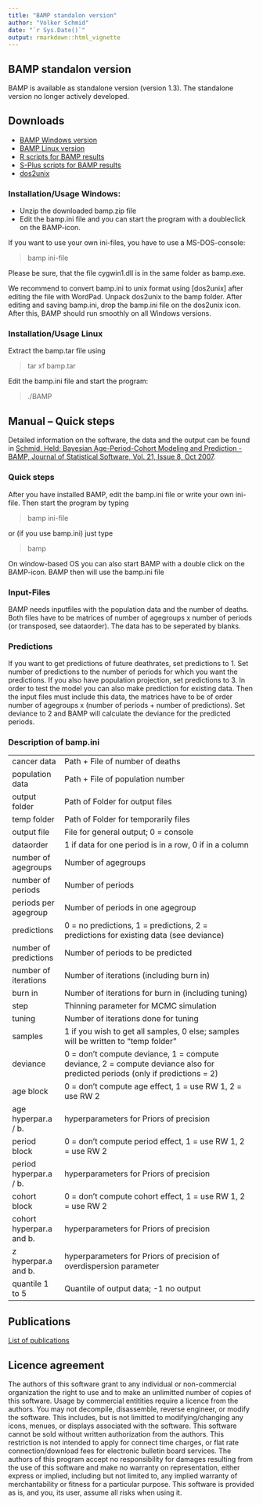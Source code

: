 ```yaml
---
title: "BAMP standalon version"
author: "Volker Schmid"
date: "`r Sys.Date()`"
output: rmarkdown::html_vignette
---
```


## BAMP standalon version

BAMP is available as standalone version (version 1.3). The standalone version no longer actively developed.

## Downloads

* [BAMP Windows version](bamp.zip)
* [BAMP Linux version](bamp.tar)
* [R scripts for BAMP results](bamp.R)
* [S-Plus scripts for BAMP results](bamp.ssc)
* [dos2unix](dos2unix.zip)

### Installation/Usage Windows:  

* Unzip the downloaded bamp.zip file
* Edit the bamp.ini file and you can start the program with a doubleclick on the BAMP-icon.

If you want to use your own ini-files, you have to use a MS-DOS-console:

> bamp ini-file

Please be sure, that the file cygwin1.dll is in the same folder as bamp.exe.
    
We recommend to convert bamp.ini to unix format using [dos2unix] after editing the file with WordPad. Unpack dos2unix to the bamp folder. After editing and saving bamp.ini, drop the bamp.ini file on the dos2unix icon. After this, BAMP should run smoothly on all Windows versions.

### Installation/Usage Linux

Extract the bamp.tar file using

> tar xf bamp.tar

Edit the bamp.ini file and start the program:

> ./BAMP
       
## Manual – Quick steps

Detailed information on the software, the data and the output can be found in [Schmid, Held: Bayesian Age-Period-Cohort Modeling and Prediction - BAMP, Journal of Statistical Software, Vol. 21, Issue 8, Oct 2007](http://dx.doi.org/10.18637/jss.v021.i08). 

### Quick steps

After you have installed BAMP, edit the bamp.ini file or write your own ini-file. Then start the program by typing

> bamp ini-file

or (if you use bamp.ini) just type

> bamp

On window-based OS you can also start BAMP with a double click on the BAMP-icon. BAMP then will use the bamp.ini file

### Input-Files

BAMP needs inputfiles with the population data and the number of deaths. Both files have to be matrices of number of agegroups x number of periods (or transposed, see dataorder). The data has to be seperated by blanks.

### Predictions

If you want to get predictions of future deathrates, set predictions to 1. Set number of predictions to the number of periods for which you want the predictions. If you also have population projection, set predictions to 3.
In order to test the model you can also make prediction for existing data. Then the input files must include this data, the matrices have to be of order number of agegroups x (number of periods + number of predictions). Set deviance to 2 and BAMP will calculate the deviance for the predicted periods.
 
### Description of bamp.ini

| | |
|------------------------|---------------------------------------------------------------------------------------|
| cancer data | Path + File of number of deaths |
| population data | Path + File of population number |
| output folder | Path of Folder for output files |
| temp folder | Path of Folder for temporarily files |
| output file | File for general output; 0 = console |
| dataorder | 1 if data for one period is in a row, 0 if in a column |
| number of agegroups| Number of agegroups |
| number of periods | Number of periods |
| periods per agegroup | Number of periods in one agegroup |
| predictions | 0 = no predictions, 1 = predictions, 2 = predictions for existing data (see deviance) |
| number of predictions | Number of periods to be predicted |
| number of iterations | Number of iterations (including burn in) |
| burn in | Number of iterations for burn in (including tuning) |
| step | Thinning parameter for MCMC simulation |
| tuning | Number of iterations done for tuning |
| samples | 1 if you wish to get all samples, 0 else; samples will be written to "temp folder" |
| deviance | 0 = don't compute deviance, 1 = compute deviance, 2 = compute deviance also for predicted periods (only if predictions = 2) |
| age block | 0 = don't compute age effect, 1 = use RW 1, 2 = use RW 2 |
| age hyperpar.a / b. | hyperparameters for Priors of precision |
| period block | 0 = don't compute period effect, 1 = use RW 1, 2 = use RW 2 |
| period hyperpar.a / b. | hyperparameters for Priors of precision |
| cohort block | 0 = don't compute cohort effect, 1 = use RW 1, 2 = use RW 2 |
| cohort hyperpar.a and b. | hyperparameters for Priors of precision |
| z hyperpar.a and b. | hyperparameters for Priors of precision of overdispersion parameter |
| quantile 1 to 5 | Quantile of output data; -1 no output |

## Publications

[List of publications](../publications/publications)

## Licence agreement 

The authors of this software grant to any individual or non-commercial organization the right to use and to make an unlimitted number of copies of this software. Usage by commercial entitities require a licence from the authors. You may not decompile, disassemble, reverse engineer, or modify the software. This includes, but is not limitted to modifying/changing any icons, menues, or displays associated with the software. This software cannot be sold without written authorization from the authors. This restriction is not intended to apply for connect time charges, or flat rate connection/download fees for electronic bulletin board services. The authors of this program accept no responsibility for damages resulting from the use of this software and make no warranty on representation, either express or implied, including but not limited to, any implied warranty of merchantability or fitness for a particular purpose. This software is provided as is, and you, its user, assume all risks when using it.